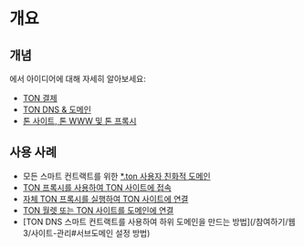 # 개요

## 개념

에서 아이디어에 대해 자세히 알아보세요:

- [TON 결제](https://blog.ton.org/ton-payments)
- [TON DNS & 도메인](/participate/web3/dns)
- [톤 사이트, 톤 WWW 및 톤 프록시](https://blog.ton.org/ton-sites)

## 사용 사례

- 모든 스마트 컨트랙트를 위한 [\*.ton 사용자 친화적 도메인](/participate/web3/dns)
- [TON 프록시를 사용하여 TON 사이트에 접속](/participate/web3/setting-proxy)
- [자체 TON 프록시를 실행하여 TON 사이트에 연결](/participate/web3/sites-and-proxy)
- [TON 월렛 또는 TON 사이트를 도메인에 연결](/참여하기/웹3/사이트-관리)
- [TON DNS 스마트 컨트랙트를 사용하여 하위 도메인을 만드는 방법](/참여하기/웹3/사이트-관리#서브도메인 설정 방법)
